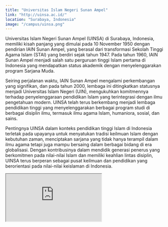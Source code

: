 ```yaml
---
title: "Universitas Islam Negeri Sunan Ampel"
link: "http://uinsa.ac.id/"
location: "Surabaya, Indonesia"
image: "/campus/uinsa.png"
---
```


Universitas Islam Negeri Sunan Ampel (UINSA) di Surabaya, Indonesia, memiliki kisah panjang yang dimulai pada 10 November 1950 dengan pendirian IAIN Sunan Ampel, yang berasal dari transformasi Sekolah Tinggi Agama Islam (STAI) yang berdiri sejak tahun 1947. Pada tahun 1960, IAIN Sunan Ampel menjadi salah satu perguruan tinggi Islam pertama di Indonesia yang mendapatkan status akademik dengan menyelenggarakan program Sarjana Muda.

Seiring perjalanan waktu, IAIN Sunan Ampel mengalami perkembangan yang signifikan, dan pada tahun 2000, lembaga ini ditingkatkan statusnya menjadi Universitas Islam Negeri (UIN), mengukuhkan komitmennya terhadap penyelenggaraan pendidikan Islam yang terintegrasi dengan ilmu pengetahuan modern. UINSA telah terus berkembang menjadi lembaga pendidikan tinggi yang menyelenggarakan berbagai program studi di berbagai disiplin ilmu, termasuk ilmu agama Islam, humaniora, sosial, dan sains.

Pentingnya UINSA dalam konteks pendidikan tinggi Islam di Indonesia terletak pada upayanya untuk menyatukan tradisi keilmuan Islam dengan kebutuhan zaman, menciptakan sarjana yang tidak hanya terampil dalam ilmu agama tetapi juga mampu bersaing dalam berbagai bidang di era globalisasi. Dengan kontribusinya dalam mendidik generasi penerus yang berkomitmen pada nilai-nilai Islam dan memiliki keahlian lintas disiplin, UINSA terus berperan sebagai pusat keilmuan dan pendidikan yang berorientasi pada nilai-nilai keislaman di Indonesia.

<iframe src="https://www.google.com/maps/embed?pb=!1m18!1m12!1m3!1d31658.24590372481!2d112.69923217910159!3d-7.322329999999992!2m3!1f0!2f0!3f0!3m2!1i1024!2i768!4f13.1!3m3!1m2!1s0x2dd7fb6c094d1b87%3A0xbc3def4f4bd2fa7!2sUniversitas%20Islam%20Negeri%20Sunan%20Ampel!5e0!3m2!1sid!2sid!4v1704528208305!5m2!1sid!2sid" className="w-full h-96 mb-32" loading="lazy" referrerpolicy="no-referrer-when-downgrade"></iframe>